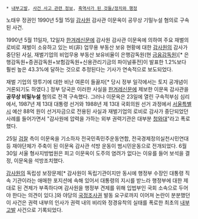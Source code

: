  * [[내부고발]], [[사건 사고 관련 정보]], [[흑역사가 된 것들/정치와 행정]]

노태우 정권인 1990년 5월 15일 [[감사원]] 감사관 이문옥이 공무상 기밀누설 혐의로 구속된 사건. 

1990년 5월 11일자, 12일자 [[한겨레신문]]에 감사원 감사관 이문옥에 의하여 주요 재벌의 로비로 재벌이 소유하고 있는 비(非) 업무용 부동산 보유 현황에 대한 [[감사원]]의 감사가 중단된 사실, 재벌기업의 비업무용 부동산 보유비율이 은행감독원(현 [[금융감독원]])[* 은행감독원+증권감독원+보험감독원+신용관리기금의 파이널퓨전]이 발표한 1.2%보다 훨씬 높은 43.3%에 달하는 것으로 추정된다는 기사가 연속적으로 보도되었다. 

재벌 기업의 땅투기에 대한 비난 여론이 들끓자[* 당시 정부 일각에서는 토지 공개념이 거론되기도 하였다.] 정부 당국은 이러한 사실을 [[한겨레신문]]에 제보한 이문옥 감사관을 '''공무상 비밀누설''' 혐의로 전격 구속했다. 그러나 이문옥은 23일에 열린 구속적부심 심리에서, 1987년 제 13대 대통령 선거와 1988년 제 13대 국회의원 선거 과정에서 [[서울특별시]] 예산 88억 원이 선거자금으로 전용된 사실과 재벌기업의 로비로 감사가 중단되었던 사례를 들어가면서 "감사원에 압력을 가하는 외부 권력기관은 대부분 [[청와대]]"라고 폭로했다. 

25일 [[검찰]] 측이 이문옥을 기소하자 전국민족민주운동연합, 전국경제정의실천시민연대 등 재야단체가 주축이 된 이문옥 감사관 석방 운동이 범시민운동으로 전개되었다. 6월 30일 서울 형사지방법원은 피고 이문옥이 도주의 염려가 없다는 이유를 들어 보석을 결정, 이문옥을 석방조치했다. 

[[감사원]]의 독립성 보장문제[* 감사원이 독립기관이지만 동시에 행정부 수장인 대통령 직속 기관이라는 애매한 포지션에 속해 있어서 대통령의 지시를 받느라 행정부에 대한 제대로 된 견제가 부족하다며 감사원을 행정부 견제를 위해 입법부인 국회 소속으로 두어야 한다는 의견이 있다.]와 야당의 [[국정조사]]권 발동 요구로까지 이어져 논란이 분분했던 이 사건은 권력 내부의 인사가 권력 내의 비리와 정경유착의 실태를 폭로한 최초의 [[내부고발]] 사건으로 기록되었다.
